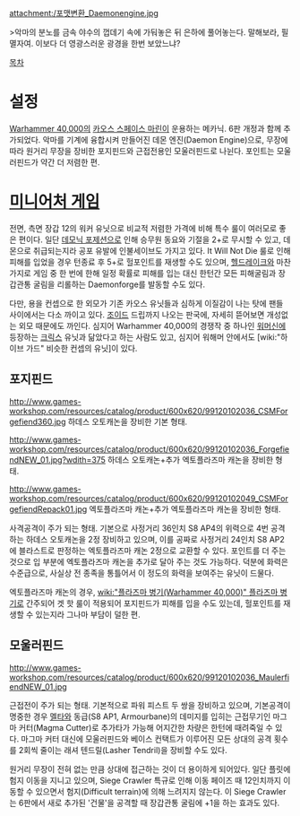 {{{+1 '''Forgefiend & Maulerfiend'''}}}

attachment:/포맷변환_Daemonengine.jpg

>악마의 분노를 금속 야수의 껍데기 속에 가둬놓은 뒤 은하에 풀어놓는다. 말해보라, 필멸자여. 이보다 더 영광스러운 광경을 한번 보았느냐?

[[목차]]

= 설정 =
[[Warhammer 40,000]]의 [[카오스 스페이스 마린]]이 운용하는 메카닉. 6판 개정과 함께 추가되었다. 악마를 기계에 융합시켜 만들어진 데몬 엔진(Daemon Engine)으로, 무장에 따라 원거리 무장을 장비한 포지핀드와 근접전용인 모울러핀드로 나뉜다. 포인트는 모울러핀드가 약간 더 저렴한 편.

= [[미니어처 게임]] =
전면, 측면 장갑 12의 워커 유닛으로 비교적 저렴한 가격에 비해 특수 룰이 여러모로 좋은 편이다. 일단 [[데모닉 포제션]]으로 인해 승무원 동요와 기절을 2+로 무시할 수 있고, 데몬으로 취급되는지라 공포 유발에 인불세이브도 가지고 있다. It Will Not Die 룰로 인해 피해를 입었을 경우 턴종료 후 5+로 헐포인트를 재생할 수도 있으며, [[헬드레이크]]와 마찬가지로 게임 중 한 번에 한해 일정 확률로 피해를 입는 대신 한턴간 모든 피해굴림과 장갑관통 굴림을 리롤하는 Daemonforge를 발동할 수도 있다.

다만, 용을 컨셉으로 한 외모가 기존 카오스 유닛들과 심하게 이질감이 나는 탓에 팬들 사이에서는 다소 까이고 있다. [[조이드]] 드립까지 나오는 판국에, 자세히 뜯어보면 개성없는 외모 때문에도 까인다. 심지어 Warhammer 40,000의 경쟁작 중 하나인 [[워머신]]에 등장하는 [[크릭스]] 유닛과 닮았다고 하는 사람도 있고, 심지어 워해머 안에서도 [wiki:"하이브 가드" 비슷한 컨셉의 유닛]이 있다.

== 포지핀드 ==
http://www.games-workshop.com/resources/catalog/product/600x620/99120102036_CSMForgefiend360.jpg
하데스 오토캐논을 장비한 기본 형태.

http://www.games-workshop.com/resources/catalog/product/600x620/99120102036_ForgefiendNEW_01.jpg?wdith=375
하데스 오토캐논+추가 엑토플라즈마 캐논을 장비한 형태.

http://www.games-workshop.com/resources/catalog/product/600x620/99120102049_CSMForgefiendRepack01.jpg
엑토플라즈마 캐논+추가 엑토플라즈마 캐논을 장비한 형태.

사격공격이 주가 되는 형태. 기본으로 사정거리 36인치 S8 AP4의 위력으로 4번 공격하는 하데스 오토캐논을 2정 장비하고 있으며, 이를 공짜로 사정거리 24인치 S8 AP2에 블라스트로 판정하는 엑토플라즈마 캐논 2정으로 교환할 수 있다. 포인트를 더 주는 것으로 입 부분에 엑토플라즈마 캐논을 추가로 달아 주는 것도 가능하다. 덕분에 화력은 수준급으로, 사실상 전 종족을 통틀어서 이 정도의 화력을 보여주는 유닛이 드물다.

엑토플라즈마 캐논의 경우, [[wiki:"플라즈마 병기(Warhammer 40,000)" 플라즈마 병기]]로 간주되어 겟 핫 룰이 적용되어 포지핀드가 피해를 입을 수도 있는데, 헐포인트를 재생할 수 있는지라 그나마 부담이 덜한 편.

== 모울러핀드 ==
http://www.games-workshop.com/resources/catalog/product/600x620/99120102036_MaulerfiendNEW_01.jpg

근접전이 주가 되는 형태. 기본적으로 파워 피스트 두 쌍을 장비하고 있으며, 기본공격이 명중한 경우 [[멜타]]와 동급(S8 AP1, Armourbane)의 데미지를 입히는 근접무기인 마그마 커터(Magma Cutter)로 추가타가 가능해 어지간한 차량은 한턴에 때려죽일 수 있다. 마그마 커터 대신에 모울러핀드와 베이스 컨택트가 이루어진 모든 상대의 공격 횟수를 2회씩 줄이는 래셔 텐드릴(Lasher Tendril)을 장비할 수도 있다.

원거리 무장이 전혀 없는 만큼 상대에 접근하는 것이 더 용이하게 되어있다. 일단 플릿에 험지 이동을 지니고 있으며, Siege Crawler 특규로 인해 이동 페이즈 때 12인치까지 이동할 수 있으면서 험지(Difficult terrain)에 의해 느려지지 않는다. 이 Siege Crawler는 6판에서 새로 추가된 '건물'을 공격할 때 장갑관통 굴림에 +1을 하는 효과도 있다.
